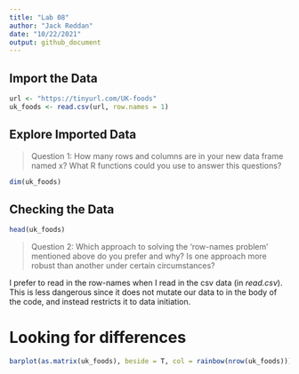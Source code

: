 ```yaml
---
title: "Lab 08"
author: "Jack Reddan"
date: "10/22/2021"
output: github_document
---
```


## Import the Data

```r
url <- "https://tinyurl.com/UK-foods"
uk_foods <- read.csv(url, row.names = 1)
```

## Explore Imported Data
>Question 1: How many rows and columns are in your new data frame named x? What R functions could you use to answer this questions?

```r
dim(uk_foods)
```

## Checking the Data

```r
head(uk_foods)
```

>Question 2: Which approach to solving the ‘row-names problem’ mentioned above do you prefer and why? Is one approach more robust than another under certain circumstances?

I prefer to read in the row-names when I read in the csv data (in *read.csv*).
This is less dangerous since it does not mutate our data to in the body of the 
code, and instead restricts it to data initiation.

# Looking for differences

```r
barplot(as.matrix(uk_foods), beside = T, col = rainbow(nrow(uk_foods)))
```

